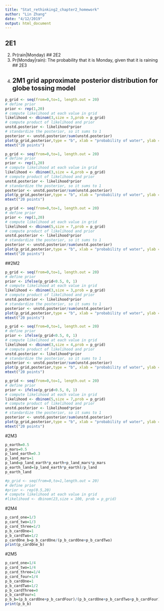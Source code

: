 ---
title: "Stat_rethinking2_chapter2_homework"
author: "Lin Zhang"
date: "4/12/2019"
output: html_document
---
## 2E1
(2) Pr(rain|Monday)
## 2E2
(3) Pr(Monday|rain): The probability that it is Monday, given that it is raining
## 2E3
(1)
## 2M1 grid approximate posterior distribution for globe tossing model
```{r 2M1(1)W,W,W}
p_grid <- seq(from=0,to=1, length.out = 20)
# define prior
prior <- rep(1,20)
# compute likelihood at each value in grid
likelihood <- dbinom(3,size = 3,prob = p_grid)
# compute product of likelihood and prior
unstd.posterior <- likelihood*prior
# standardize the posterior, so it sums to 1
posterior <- unstd.posterior/sum(unstd.posterior)
plot(p_grid,posterior,type = "b", xlab = "probability of water", ylab = "posterior probability")
mtext("20 points")
```

```{r 2M1(2) W,W,W,L}
p_grid <- seq(from=0,to=1, length.out = 20)
# define prior
prior <- rep(1,20)
# compute likelihood at each value in grid
likelihood <- dbinom(3,size = 4,prob = p_grid)
# compute product of likelihood and prior
unstd.posterior <- likelihood*prior
# standardize the posterior, so it sums to 1
posterior <- unstd.posterior/sum(unstd.posterior)
plot(p_grid,posterior,type = "b", xlab = "probability of water", ylab = "posterior probability")
mtext("20 points")
```

```{r 2M1(3) L,W,W,L,W,W,W}
p_grid <- seq(from=0,to=1, length.out = 20)
# define prior
prior <- rep(1,20)
# compute likelihood at each value in grid
likelihood <- dbinom(5,size = 7,prob = p_grid)
# compute product of likelihood and prior
unstd.posterior <- likelihood*prior
# standardize the posterior, so it sums to 1
posterior <- unstd.posterior/sum(unstd.posterior)
plot(p_grid,posterior,type = "b", xlab = "probability of water", ylab = "posterior probability")
mtext("20 points")
```

##2M2
```{r 2M2(1)W,W,W}
p_grid <- seq(from=0,to=1, length.out = 20)
# define prior
prior <- ifelse(p_grid<0.5, 0, 1)
# compute likelihood at each value in grid
likelihood <- dbinom(3,size = 3,prob = p_grid)
# compute product of likelihood and prior
unstd.posterior <- likelihood*prior
# standardize the posterior, so it sums to 1
posterior <- unstd.posterior/sum(unstd.posterior)
plot(p_grid,posterior,type = "b", xlab = "probability of water", ylab = "posterior probability")
mtext("20 points")
```

```{r 2M2(2)W,W,W,L}
p_grid <- seq(from=0,to=1, length.out = 20)
# define prior
prior <- ifelse(p_grid<0.5, 0, 1)
# compute likelihood at each value in grid
likelihood <- dbinom(3,size = 4,prob = p_grid)
# compute product of likelihood and prior
unstd.posterior <- likelihood*prior
# standardize the posterior, so it sums to 1
posterior <- unstd.posterior/sum(unstd.posterior)
plot(p_grid,posterior,type = "b", xlab = "probability of water", ylab = "posterior probability")
mtext("20 points")
```

```{r 2M2(3)L,W,W,L,W,W,W}
p_grid <- seq(from=0,to=1, length.out = 20)
# define prior
prior <- ifelse(p_grid<0.5, 0, 1)
# compute likelihood at each value in grid
likelihood <- dbinom(5,size = 7,prob = p_grid)
# compute product of likelihood and prior
unstd.posterior <- likelihood*prior
# standardize the posterior, so it sums to 1
posterior <- unstd.posterior/sum(unstd.posterior)
plot(p_grid,posterior,type = "b", xlab = "probability of water", ylab = "posterior probability")
mtext("20 points")
```
#2M3
```{r 2M3}
p_earth=0.5
p_mars=0.5
p_land_earth=0.3
p_land_mars=1
p_land=p_land_earth*p_earth+p_land_mars*p_mars
p_earth_land=(p_land_earth*p_earth)/p_land
p_earth_land

#p_grid <- seq(from=0,to=1,length.out = 20)
# define prior
#prior <- rep(0.5,20)
# compute likelihood at each value in grid
#likelihood <- dbinom(23,size = 100, prob = p_grid)
```

#2M4
```{r 2M4}
p_card_one=1/3
p_card_two=1/3
p_card_three=1/3
p_b_cardOne=1
p_b_cardTwo=1/2
p_cardOne_b=p_b_cardOne/(p_b_cardOne+p_b_cardTwo)
print(p_cardOne_b)
```

#2M5
```{r 2M5}
p_card_one=1/4
p_card_two=1/4
p_card_three=1/4
p_card_four=1/4
p_b_cardOne=1
p_b_cardTwo=1/2
p_b_cardThree=0
p_b_cardFour=1
p_b_b=(p_b_cardOne+p_b_cardFour)/(p_b_cardOne+p_b_cardTwo+p_b_cardFour)
print(p_b_b)

```

